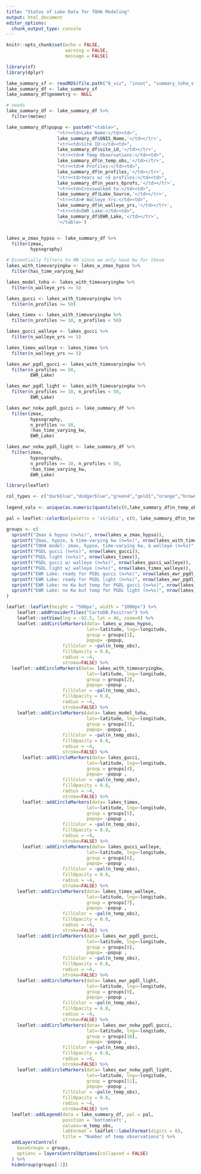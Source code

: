 ```yaml
---
title: "Status of Lake Data for TOHA Modeling"
output: html_document
editor_options: 
  chunk_output_type: console
---
```


```r
knitr::opts_chunk$set(echo = FALSE,
                      warning = FALSE,
                      message = FALSE)
```

```r
library(sf)
library(dplyr)

lake_summary_sf <- readRDS(file.path("8_viz", "inout", "summary_toha_sf.rds"))
lake_summary_df <- lake_summary_sf
lake_summary_df$geometry <- NULL

# needs 
lake_summary_df <- lake_summary_df %>% 
  filter(meteo)

lake_summary_df$popup <- paste0("<table>",
                   "<tr><td>Lake Name:</td><td>",
                   lake_summary_df$GNIS_Name,'</td></tr>',
                   "<tr><td>Site ID:</td><td>",
                   lake_summary_df$site_id,'</td></tr>',
                   "<tr><td># Temp Observations:</td><td>",
                   lake_summary_df$n_temp_obs,'</td></tr>',
                   "<tr><td># Profiles:</td><td>",
                   lake_summary_df$n_profiles,'</td></tr>',
                   "<tr><td>Years w/ >5 profiles:</td><td>",
                   lake_summary_df$n_years_6profs,'</td></tr>',
                   "<tr><td>Crosswalked to:</td><td>",
                   lake_summary_df$Lake_Source,'</td></tr>',
                   "<tr><td># Walleye Yrs:</td><td>",
                   lake_summary_df$n_walleye_yrs,'</td></tr>',
                   "<tr><td>EWR Lake:</td><td>",
                   lake_summary_df$EWR_Lake,'</td></tr>',
                   '</table>')


lakes_w_zmax_hypso <- lake_summary_df %>%
  filter(zmax,
         hypsography)

# Essentially filters to MN since we only have kw for those
lakes_with_timevaryingkw <- lakes_w_zmax_hypso %>%
  filter(has_time_varying_kw)

lakes_model_toha <- lakes_with_timevaryingkw %>%
  filter(n_walleye_yrs >= 5)

lakes_gucci <- lakes_with_timevaryingkw %>%
  filter(n_profiles >= 50)

lakes_timex <- lakes_with_timevaryingkw %>%
  filter(n_profiles >= 10, n_profiles < 50)

lakes_gucci_walleye <- lakes_gucci %>%
  filter(n_walleye_yrs >= 5)

lakes_timex_walleye <- lakes_timex %>%
  filter(n_walleye_yrs >= 5)

lakes_ewr_pgdl_gucci <- lakes_with_timevaryingkw %>% 
  filter(n_profiles >= 50, 
         EWR_Lake)

lakes_ewr_pgdl_light <- lakes_with_timevaryingkw %>% 
  filter(n_profiles >= 10, n_profiles < 50, 
         EWR_Lake)

lakes_ewr_nokw_pgdl_gucci <- lake_summary_df %>%
  filter(zmax,
         hypsography,
         n_profiles >= 50,
         !has_time_varying_kw, 
         EWR_Lake)

lakes_ewr_nokw_pgdl_light <- lake_summary_df %>%
  filter(zmax,
         hypsography,
         n_profiles >= 10, n_profiles < 50,
         !has_time_varying_kw, 
         EWR_Lake)
```

```r
library(leaflet)

col_types <- c("darkblue","dodgerblue","green4","gold1","orange","brown","red")
  
legend_vals <- unique(as.numeric(quantile(c(0,lake_summary_df$n_temp_obs), probs=c(0,0.1,0.5,0.9,.99,1), na.rm=TRUE)))

pal = leaflet::colorBin(palette = 'viridis', c(0, lake_summary_df$n_temp_obs), bins = legend_vals, na.color = 'red', reverse = TRUE)

groups <- c(
  sprintf("Zmax & hypso (n=%s)", nrow(lakes_w_zmax_hypso)),
  sprintf("Zmax, hypso, & time-varying kw (n=%s)", nrow(lakes_with_timevaryingkw)),
  sprintf("TOHA model: zmax, hypso, time-varying kw, & walleye (n=%s)", nrow(lakes_model_toha)),
  sprintf("PGDL gucci (n=%s)", nrow(lakes_gucci)),
  sprintf("PGDL light (n=%s)", nrow(lakes_timex)),
  sprintf("PGDL gucci w/ walleye (n=%s)", nrow(lakes_gucci_walleye)),
  sprintf("PGDL light w/ walleye (n=%s)", nrow(lakes_timex_walleye)),
  sprintf("EWR Lake: ready for PGDL gucci (n=%s)", nrow(lakes_ewr_pgdl_gucci)),
  sprintf("EWR Lake: ready for PGDL light (n=%s)", nrow(lakes_ewr_pgdl_light)),
  sprintf("EWR Lake: no Kw but temp for PGDL gucci (n=%s)", nrow(lakes_ewr_nokw_pgdl_gucci)),
  sprintf("EWR Lake: no Kw but temp for PGDL light (n=%s)", nrow(lakes_ewr_nokw_pgdl_light))
)

leaflet::leaflet(height = "500px", width = "1000px") %>%
    leaflet::addProviderTiles("CartoDB.Positron") %>%
    leaflet::setView(lng = -92.5, lat = 46, zoom=6) %>%
    leaflet::addCircleMarkers(data= lakes_w_zmax_hypso,
                              lat=~latitude, lng=~longitude, 
                              group = groups[1],
                              popup= ~popup,
                     fillColor = ~pal(n_temp_obs),
                     fillOpacity = 0.8,
                     radius = ~4,
                     stroke=FALSE) %>%
  leaflet::addCircleMarkers(data= lakes_with_timevaryingkw,
                              lat=~latitude, lng=~longitude, 
                              group = groups[2],
                              popup= ~popup ,
                     fillColor = ~pal(n_temp_obs),
                     fillOpacity = 0.8,
                     radius = ~4,
                     stroke=FALSE) %>%
    leaflet::addCircleMarkers(data= lakes_model_toha,
                              lat=~latitude, lng=~longitude, 
                              group = groups[3],
                              popup= ~popup ,
                     fillColor = ~pal(n_temp_obs),
                     fillOpacity = 0.8,
                     radius = ~4,
                     stroke=FALSE) %>%
      leaflet::addCircleMarkers(data= lakes_gucci,
                              lat=~latitude, lng=~longitude, 
                              group = groups[4],
                              popup= ~popup ,
                     fillColor = ~pal(n_temp_obs),
                     fillOpacity = 0.8,
                     radius = ~4,
                     stroke=FALSE) %>%
      leaflet::addCircleMarkers(data= lakes_timex,
                              lat=~latitude, lng=~longitude, 
                              group = groups[5],
                              popup= ~popup ,
                     fillColor = ~pal(n_temp_obs),
                     fillOpacity = 0.8,
                     radius = ~4,
                     stroke=FALSE) %>%
      leaflet::addCircleMarkers(data= lakes_gucci_walleye,
                              lat=~latitude, lng=~longitude, 
                              group = groups[6],
                              popup= ~popup ,
                     fillColor = ~pal(n_temp_obs),
                     fillOpacity = 0.8,
                     radius = ~4,
                     stroke=FALSE) %>%
    leaflet::addCircleMarkers(data= lakes_timex_walleye,
                              lat=~latitude, lng=~longitude, 
                              group = groups[7],
                              popup= ~popup ,
                     fillColor = ~pal(n_temp_obs),
                     fillOpacity = 0.8,
                     radius = ~4,
                     stroke=FALSE) %>%
    leaflet::addCircleMarkers(data= lakes_ewr_pgdl_gucci,
                              lat=~latitude, lng=~longitude, 
                              group = groups[8],
                              popup= ~popup ,
                     fillColor = ~pal(n_temp_obs),
                     fillOpacity = 0.8,
                     radius = ~4,
                     stroke=FALSE) %>%
    leaflet::addCircleMarkers(data= lakes_ewr_pgdl_light,
                              lat=~latitude, lng=~longitude, 
                              group = groups[9],
                              popup= ~popup ,
                     fillColor = ~pal(n_temp_obs),
                     fillOpacity = 0.8,
                     radius = ~4,
                     stroke=FALSE) %>%
    leaflet::addCircleMarkers(data= lakes_ewr_nokw_pgdl_gucci,
                              lat=~latitude, lng=~longitude, 
                              group = groups[10],
                              popup= ~popup ,
                     fillColor = ~pal(n_temp_obs),
                     fillOpacity = 0.8,
                     radius = ~4,
                     stroke=FALSE) %>%
    leaflet::addCircleMarkers(data= lakes_ewr_nokw_pgdl_light,
                              lat=~latitude, lng=~longitude, 
                              group = groups[11],
                              popup= ~popup ,
                     fillColor = ~pal(n_temp_obs),
                     fillOpacity = 0.8,
                     radius = ~4,
                     stroke=FALSE) %>%
  leaflet::addLegend(data = lake_summary_df, pal = pal,
                     position = 'bottomleft',
                     values=~n_temp_obs,
                     labFormat = leaflet::labelFormat(digits = 0),
                     title = "Number of temp observations") %>%
  addLayersControl(
    baseGroups = groups,
    options = layersControlOptions(collapsed = FALSE)
  ) %>% 
  hideGroup(groups[-1])


```
